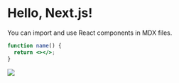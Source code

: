 # Hello, Next.js!

You can import and use React components in MDX files.

```jsx
function name() {
  return <></>;
}
```

<img src="https://avatars.githubusercontent.com/u/76525761?v=4" />
